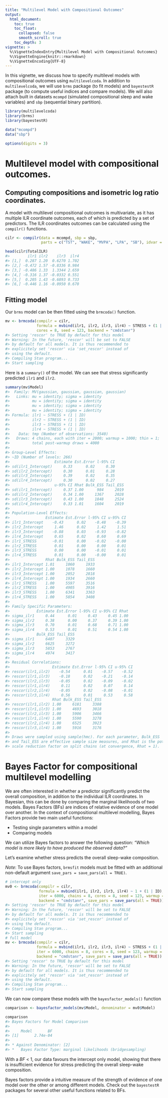 ```yaml
---
title: "Multilevel Model with Compositional Outcomes"
output:
  html_document:
    toc: true
    toc_float:
      collapsed: false
      smooth_scroll: true
    toc_depth: 3
vignette: >
  %\VignetteIndexEntry{Multilevel Model with Compositional Outcomes}
  %\VignetteEngine{knitr::rmarkdown}
  %\VignetteEncoding{UTF-8}
---
```




In this vignette, we discuss how to specify multilevel models with compositional outcomes using `multilevelcoda`. 
In addition to `multilevelcoda`, we will use `brms` package (to fit models) and
`bayestestR` package (to compute useful indices and compare models). 
We will also attach built in datasets `mcompd` (simulated compositional sleep and wake variables) 
and `sbp` (sequential binary partition).


```r
library(multilevelcoda)
library(brms)
library(bayestestR)

data("mcompd") 
data("sbp") 

options(digits = 3)
```

# Multilevel model with compositional outcomes.
## Computing compositions and isometric log ratio coordinates. 

A model with multilevel compositional outcomes is multivariate, as it has multiple ILR coordinate outcomes,
each of which is predicted by a set of predictors. 
The ILR coordinates outcomes can be calculated using the `compilr()` functions.


```r
cilr <- compilr(data = mcompd, sbp = sbp,
                parts = c("TST", "WAKE", "MVPA", "LPA", "SB"), idvar = "ID")

head(cilr$TotalILR)
#>        ilr1 ilr2    ilr3  ilr4
#> [1,]  0.287 1.20  0.6270 1.702
#> [2,] -0.472 1.57 -0.8336 0.984
#> [3,] -0.486 1.33  1.3344 2.659
#> [4,] -0.316 1.37 -0.0332 0.551
#> [5,]  0.205 1.43 -0.6893 0.733
#> [6,] -0.446 1.16 -0.0950 0.670
```

## Fitting model
Our `brms` model can be then fitted using the `brmcoda()` function.


```r
mv <- brmcoda(compilr = cilr,
              formula = mvbind(ilr1, ilr2, ilr3, ilr4) ~ STRESS + (1 | ID),
              cores = 8, seed = 123, backend = "cmdstanr")
#> Setting 'rescor' to TRUE by default for this model
#> Warning: In the future, 'rescor' will be set to FALSE
#> by default for all models. It is thus recommended to
#> explicitely set 'rescor' via 'set_rescor' instead of
#> using the default.
#> Compiling Stan program...
#> Start sampling
```

Here is a `summary()` of the model. 
We can see that stress significantly predicted `ilr1` and `ilr2`. 


```r
summary(mv$Model)
#>  Family: MV(gaussian, gaussian, gaussian, gaussian) 
#>   Links: mu = identity; sigma = identity
#>          mu = identity; sigma = identity
#>          mu = identity; sigma = identity
#>          mu = identity; sigma = identity 
#> Formula: ilr1 ~ STRESS + (1 | ID) 
#>          ilr2 ~ STRESS + (1 | ID) 
#>          ilr3 ~ STRESS + (1 | ID) 
#>          ilr4 ~ STRESS + (1 | ID) 
#>    Data: tmp (Number of observations: 3540) 
#>   Draws: 4 chains, each with iter = 2000; warmup = 1000; thin = 1;
#>          total post-warmup draws = 4000
#> 
#> Group-Level Effects: 
#> ~ID (Number of levels: 266) 
#>                    Estimate Est.Error l-95% CI
#> sd(ilr1_Intercept)     0.33      0.02     0.30
#> sd(ilr2_Intercept)     0.30      0.01     0.28
#> sd(ilr3_Intercept)     0.39      0.02     0.35
#> sd(ilr4_Intercept)     0.30      0.02     0.27
#>                    u-95% CI Rhat Bulk_ESS Tail_ESS
#> sd(ilr1_Intercept)     0.37 1.00      984     2019
#> sd(ilr2_Intercept)     0.34 1.00     1367     2028
#> sd(ilr3_Intercept)     0.43 1.00     1848     2524
#> sd(ilr4_Intercept)     0.33 1.01     1604     2019
#> 
#> Population-Level Effects: 
#>                Estimate Est.Error l-95% CI u-95% CI
#> ilr1_Intercept    -0.43      0.02    -0.48    -0.39
#> ilr2_Intercept     1.46      0.02     1.42     1.51
#> ilr3_Intercept    -0.88      0.03    -0.93    -0.82
#> ilr4_Intercept     0.65      0.02     0.60     0.69
#> ilr1_STRESS       -0.01      0.00    -0.02    -0.00
#> ilr2_STRESS        0.01      0.00     0.00     0.01
#> ilr3_STRESS        0.00      0.00    -0.01     0.01
#> ilr4_STRESS        0.01      0.00    -0.00     0.01
#>                Rhat Bulk_ESS Tail_ESS
#> ilr1_Intercept 1.01     1060     1933
#> ilr2_Intercept 1.00     1078     1660
#> ilr3_Intercept 1.00     2052     2818
#> ilr4_Intercept 1.00     1934     2660
#> ilr1_STRESS    1.00     5597     3516
#> ilr2_STRESS    1.00     4905     3916
#> ilr3_STRESS    1.00     6341     3363
#> ilr4_STRESS    1.00     5854     3408
#> 
#> Family Specific Parameters: 
#>            Estimate Est.Error l-95% CI u-95% CI Rhat
#> sigma_ilr1     0.44      0.01     0.43     0.45 1.00
#> sigma_ilr2     0.38      0.00     0.37     0.39 1.00
#> sigma_ilr3     0.70      0.01     0.68     0.71 1.00
#> sigma_ilr4     0.53      0.01     0.51     0.54 1.00
#>            Bulk_ESS Tail_ESS
#> sigma_ilr1     6407     3329
#> sigma_ilr2     6625     3272
#> sigma_ilr3     5853     2767
#> sigma_ilr4     4974     3417
#> 
#> Residual Correlations: 
#>                   Estimate Est.Error l-95% CI u-95% CI
#> rescor(ilr1,ilr2)    -0.54      0.01    -0.57    -0.52
#> rescor(ilr1,ilr3)    -0.18      0.02    -0.21    -0.14
#> rescor(ilr2,ilr3)    -0.05      0.02    -0.09    -0.02
#> rescor(ilr1,ilr4)     0.11      0.02     0.07     0.14
#> rescor(ilr2,ilr4)    -0.05      0.02    -0.08    -0.01
#> rescor(ilr3,ilr4)     0.56      0.01     0.53     0.58
#>                   Rhat Bulk_ESS Tail_ESS
#> rescor(ilr1,ilr2) 1.00     6181     3388
#> rescor(ilr1,ilr3) 1.00     4693     3018
#> rescor(ilr2,ilr3) 1.00     5906     3466
#> rescor(ilr1,ilr4) 1.00     5590     3278
#> rescor(ilr2,ilr4) 1.00     6525     3923
#> rescor(ilr3,ilr4) 1.00     5916     3176
#> 
#> Draws were sampled using sample(hmc). For each parameter, Bulk_ESS
#> and Tail_ESS are effective sample size measures, and Rhat is the potential
#> scale reduction factor on split chains (at convergence, Rhat = 1).
```

# Bayes Factor for compositional multilevel modelling

We are often interested in whether a predictor significantly predict the overall composition, in addition to the individual ILR coordinates. 
In Bayesian, this can be done by comparing the marginal likelihoods of two models. 
Bayes Factors (BFs) are indices of relative evidence of one model over another. 
In the context of compositional multilevel modelling, Bayes Factors provide two main useful functions:

- Testing single parameters within a model
- Comparing models 

We can utilize Bayes factors to answer the following question: 
*"Which model is more likely to have produced the observed data?"*

Let's examine whether stress predicts the overall sleep-wake composition.

*Note*: To use Bayes factors, `brmsfit` models must be fitted with an additional non-default argument
`save_pars = save_pars(all = TRUE)`.


```r
# intercept only
mv0 <- brmcoda(compilr = cilr,
               formula = mvbind(ilr1, ilr2, ilr3, ilr4) ~ 1 + (1 | ID),
               iter = 6000, chains = 8, cores = 8, seed = 123, warmup = 1000,
               backend = "cmdstanr", save_pars = save_pars(all = TRUE))
#> Setting 'rescor' to TRUE by default for this model
#> Warning: In the future, 'rescor' will be set to FALSE
#> by default for all models. It is thus recommended to
#> explicitely set 'rescor' via 'set_rescor' instead of
#> using the default.
#> Compiling Stan program...
#> Start sampling
# full model
mv <- brmcoda(compilr = cilr,
              formula = mvbind(ilr1, ilr2, ilr3, ilr4) ~ STRESS + (1 | ID),
              iter = 6000, chains = 8, cores = 8, seed = 123, warmup = 1000,
              backend = "cmdstanr", save_pars = save_pars(all = TRUE))
#> Setting 'rescor' to TRUE by default for this model
#> Warning: In the future, 'rescor' will be set to FALSE
#> by default for all models. It is thus recommended to
#> explicitely set 'rescor' via 'set_rescor' instead of
#> using the default.
#> Compiling Stan program...
#> Start sampling
```

We can now compare these models with the `bayesfactor_models()` function


```r
comparison <- bayesfactor_models(mv$Model, denominator = mv0$Model)
```



```r
comparison
#> Bayes Factors for Model Comparison
#> 
#>     Model       BF
#> [1]       2.74e-04
#> 
#> * Against Denominator: [2]
#> *   Bayes Factor Type: marginal likelihoods (bridgesampling)
```

With a $BF$ < 1, our data favours the intercept only model, showing that there is 
insufficient evidence for stress predicting the overall sleep-wake composition.

Bayes factors provide a intuitive measure of the strength of evidence of one model over the other
or among different models. Check out the `bayestestR` packages for several other useful functions related to BFs.

